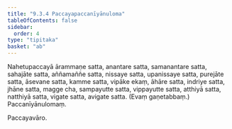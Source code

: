 ```yaml
---
title: "9.3.4 Paccayapaccanīyānuloma"
tableOfContents: false
sidebar:
  order: 4
type: "tipitaka"
basket: "ab"
---
```



<DynamicBreadcrumb />

<Division number="59">

<Paragraph number="920">
Nahetupaccayā ārammaṇe satta, anantare satta, samanantare satta, sahajāte satta, aññamaññe satta, nissaye satta, upanissaye satta, purejāte satta, āsevane satta, kamme satta, vipāke ekaṃ, āhāre satta, indriye satta, jhāne satta, magge cha, sampayutte satta, vippayutte satta, atthiyā satta, natthiyā satta, vigate satta, avigate satta. (Evaṃ gaṇetabbaṃ.)

</Paragraph>
</Division>

<Paragraph number="921" type="center">
Paccanīyānulomaṃ.

  
Paccayavāro.
</Paragraph>